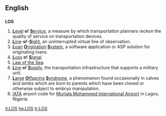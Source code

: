{{see|Appendix:Variations of "los"‎}}

==English==
==={{initialism}}===
{{wikipedia}}
'''LOS'''
# [[level|'''L'''evel]] '''o'''f [[service|'''S'''ervice]], a measure by which transportation planners reckon the quality of service on transportation devices.
# [[line|'''L'''ine]]-'''o'''f-[[sight|'''S'''ight]], an uninterrupted virtual line of observation.
# [[loan|'''L'''oan]] [[origination|'''O'''rigination]] [[system|'''S'''ystem]], a software application or ASP solution for originating loans.
# [[loss|'''L'''oss]] '''o'''f [[signal|'''S'''ignal]]
# [[Law of the Sea]].
# [[line|'''L'''ine]] '''o'''f [[supply|'''S'''upply]], the transportation infrastructure that supports a military unit.
# [[large|'''L'''arge]] [[offspring|'''O'''ffspring]] [[syndrome|'''S'''yndrome]], a phenomenon found occasionally in calves and lambs which are born to parents which have been cloned or otherwise subject to embryo manipulation.
# [[IATA]] airport code for [[w:Murtala Mohammed International Airport|Murtala Mohammed International Airport]] in Lagos, Nigeria.

[[it:LOS]]
[[he:LOS]]
[[tr:LOS]]